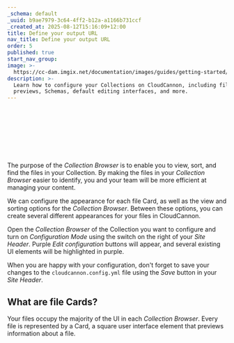 ```yaml
---
_schema: default
_uuid: b9ae7979-3c64-4ff2-b12a-a1166b731ccf
_created_at: 2025-08-12T15:16:09+12:00
title: Define your output URL
nav_title: Define your output URL
order: 5
published: true
start_nav_group:
image: >-
  https://cc-dam.imgix.net/documentation/images/guides/getting-started/guide-thumbnails/CloudCannon-Getting-Started-Thumbnail-Universal.png
description: >-
  Learn how to configure your Collections on CloudCannon, including file Card
  previews, Schemas, default editing interfaces, and more.
---
```

&nbsp;

&nbsp;

&nbsp;

&nbsp;

The purpose of the *Collection Browser* is to enable you to view, sort, and find the files in your Collection. By making the files in your *Collection Browser* easier to identify, you and your team will be more efficient at managing your content.

We can configure the appearance for each file Card, as well as the view and sorting options for the *Collection Browser*. Between these options, you can create several different appearances for your files in CloudCannon.

Open the *Collection Browser* of the Collection you want to configure and turn on *Configuration Mode* using the switch on the right of your *Site Header*. Purple *Edit configuration* buttons will appear, and several existing UI elements will be highlighted in purple.

When you are happy with your configuration, don't forget to save your changes to the `cloudcannon.config.yml` file using the *Save* button in your *Site Header*.

## What are file Cards?

Your files occupy the majority of the UI in each *Collection Browser*. Every file is represented by a Card, a square user interface element that previews information about a file.